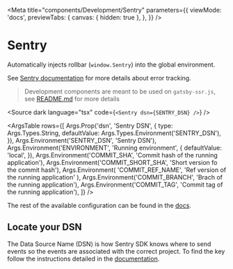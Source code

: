 
<Meta
  title="components/Development/Sentry"
  parameters={{
    viewMode: 'docs',
    previewTabs: {
      canvas: { hidden: true },
    },
  }}
/>

# Sentry

Automatically injects rollbar (`window.Sentry`) into the global environment.

See [Sentry documentation](https://docs.sentry.io/platforms/javascript) for more details about error tracking.

> Development components are meant to be used on `gatsby-ssr.js`, see [README.md](./?path=/docs/components-development-readme-md--page) for more details

<Source
  dark
  language="tsx"
  code={`<Sentry dsn={SENTRY_DSN} />`}
/>

<ArgsTable
  rows={[
    Args.Prop('dsn', 'Sentry DSN', {
      type: Args.Types.String,
      defaultValue: Args.Types.Environment('SENTRY_DSN'),
    }),
    Args.Environment('SENTRY_DSN', 'Sentry DSN'),
    Args.Environment('ENVIRONMENT', 'Running environment', {
      defaultValue: 'local',
    }),
    Args.Environment('COMMIT_SHA', 'Commit hash of the running application'),
    Args.Environment('COMMIT_SHORT_SHA', 'Short version fo the commit hash'),
    Args.Environment(
      'COMMIT_REF_NAME',
      'Ref version of the running application'
    ),
    Args.Environment('COMMIT_BRANCH', 'Brach of the running application'),
    Args.Environment('COMMIT_TAG', 'Commit tag of the running application'),
  ]}
/>

The rest of the available configuration can be found in the [docs](https://docs.sentry.io/platforms/javascript/guides/gatsby/configuration).

## Locate your DSN

The Data Source Name (DSN) is how Sentry SDK knows where to send events so the events are associated with the correct project. To find the key follow the instructions detailed in the [documentation](https://docs.sentry.io/product/sentry-basics/dsn-explainer/).

